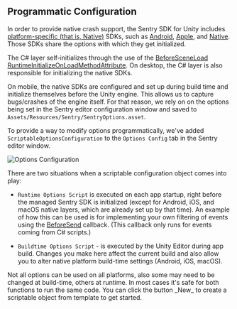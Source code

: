 ## Programmatic Configuration

In order to provide native crash support, the Sentry SDK for Unity includes [platform-specific (that is, Native)](/platforms/unity/native-support/) SDKs, such as [Android](/platforms/android/), [Apple](/platforms/apple/guides/ios/), and [Native](/platforms/native/). Those SDKs share the options with which they get initialized.

The C# layer self-initializes through the use of the [BeforeSceneLoad RuntimeInitializeOnLoadMethodAttribute](https://docs.unity3d.com/ScriptReference/RuntimeInitializeLoadType.BeforeSceneLoad.html). On desktop, the C# layer is also responsible for initializing the native SDKs.

On mobile, the native SDKs are configured and set up during build time and initialize themselves before the Unity engine. This allows us to capture bugs/crashes of the engine itself. For that reason, we rely on on the options being set in the Sentry editor configuration window and saved to `Assets/Resources/Sentry/SentryOptions.asset`.

To provide a way to modify options programmatically, we've added `ScriptableOptionsConfiguration` to the `Options Config` tab in the Sentry editor window.

![Options Configuration](/platform-includes/configuration/config-intro/unity-options-configuration.png)

There are two situations when a scriptable configuration object comes into play:

- `Runtime Options Script` is executed on each app startup, right before the managed Sentry SDK is initialized (except for Android, iOS, and macOS native layers, which are already set up by that time).
  An example of how this can be used is for implementing your own filtering of events using the [BeforeSend](/platforms/unity/configuration/filtering/#using-platformidentifier-namebefore-send-) callback.
  (This callback only runs for events coming from C# scripts.)

- `Buildtime Options Script` - is executed by the Unity Editor during app build.
  Changes you make here affect the current build and also allow you to alter native platform build-time settings (Android, iOS, macOS).

<Note>
  Not all options can be used on all platforms, also some may need to be changed
  at build-time, others at runtime. In most cases it's safe for both functions
  to run the same code.
</Note>

<Note>
  You can click the button _New_ to create a scriptable object from template to
  get started.
</Note>
